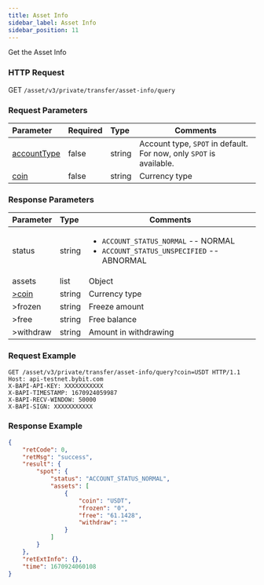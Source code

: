 ```yaml
---
title: Asset Info
sidebar_label: Asset Info
sidebar_position: 11
---
```

Get the Asset Info

### HTTP Request
GET `/asset/v3/private/transfer/asset-info/query`

### Request Parameters
| Parameter | Required | Type | Comments|
|:----- |:-------|:-----|------ |
|[accountType](../enum#accounttype)|false |string |Account type, `SPOT` in default. For now, only `SPOT` is available. |
|[coin](../enum#coin)|false |string |Currency type|

### Response Parameters
| Parameter | Type | Comments|
|:----- |:-----|----- |
|status |string |<ul><li>`ACCOUNT_STATUS_NORMAL` -- NORMAL</li> <li>`ACCOUNT_STATUS_UNSPECIFIED` -- ABNORMAL</li></ul>|
|assets|list|Object|
|[>coin](../enum#coin)|string |Currency type |
|>frozen |string |Freeze amount|
|>free |string |Free balance |
|>withdraw |string |Amount in withdrawing |
### Request Example

```http
GET /asset/v3/private/transfer/asset-info/query?coin=USDT HTTP/1.1
Host: api-testnet.bybit.com
X-BAPI-API-KEY: XXXXXXXXXXX
X-BAPI-TIMESTAMP: 1670924059987
X-BAPI-RECV-WINDOW: 50000
X-BAPI-SIGN: XXXXXXXXXXX
```

### Response Example

```json
{
    "retCode": 0,
    "retMsg": "success",
    "result": {
        "spot": {
            "status": "ACCOUNT_STATUS_NORMAL",
            "assets": [
                {
                    "coin": "USDT",
                    "frozen": "0",
                    "free": "61.1428",
                    "withdraw": ""
                }
            ]
        }
    },
    "retExtInfo": {},
    "time": 1670924060108
}
```
